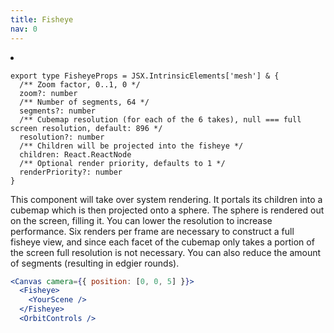 ```yaml
---
title: Fisheye
nav: 0
---
```


<Grid cols={4}>
  <li>
    <Codesandbox id="7qytdw" />
  </li>
</Grid>

```tsx
export type FisheyeProps = JSX.IntrinsicElements['mesh'] & {
  /** Zoom factor, 0..1, 0 */
  zoom?: number
  /** Number of segments, 64 */
  segments?: number
  /** Cubemap resolution (for each of the 6 takes), null === full screen resolution, default: 896 */
  resolution?: number
  /** Children will be projected into the fisheye */
  children: React.ReactNode
  /** Optional render priority, defaults to 1 */
  renderPriority?: number
}
```

This component will take over system rendering. It portals its children into a cubemap which is then projected onto a sphere. The sphere is rendered out on the screen, filling it. You can lower the resolution to increase performance. Six renders per frame are necessary to construct a full fisheye view, and since each facet of the cubemap only takes a portion of the screen full resolution is not necessary. You can also reduce the amount of segments (resulting in edgier rounds).

```jsx
<Canvas camera={{ position: [0, 0, 5] }}>
  <Fisheye>
    <YourScene />
  </Fisheye>
  <OrbitControls />
```
